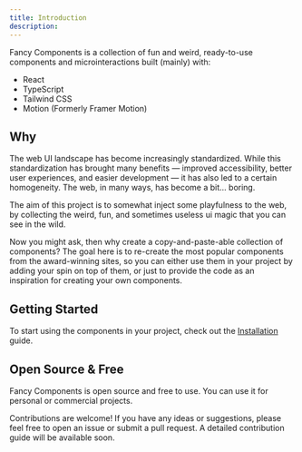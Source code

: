 ```yaml
---
title: Introduction
description:
---
```


Fancy Components is a collection of fun and weird, ready-to-use components and microinteractions built (mainly) with:

- React
- TypeScript
- Tailwind CSS
- Motion (Formerly Framer Motion)

## Why

The web UI landscape has become increasingly standardized. While this standardization has brought many benefits — improved accessibility, better user experiences, and easier development — it has also led to a certain homogeneity. The web, in many ways, has become a bit... boring.

The aim of this project is to somewhat inject some playfulness to the web, by collecting the weird, fun, and sometimes useless ui magic that you can see in the wild.

Now you might ask, then why create a copy-and-paste-able collection of components? The goal here is to re-create the most popular components from the award-winning sites, so you can either use them in your project by adding your spin on top of them, or just to provide the code as an inspiration for creating your own components.

## Getting Started

To start using the components in your project, check out the [Installation](/docs/installation) guide.

## Open Source & Free

Fancy Components is open source and free to use. You can use it for personal or commercial projects.

Contributions are welcome! If you have any ideas or suggestions, please feel free to open an issue or submit a pull request. A detailed contribution guide will be available soon.

